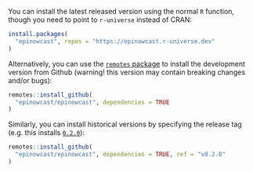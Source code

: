 You can install the latest released version using the normal `R` function, though you need to point to `r-universe` instead of CRAN:

```r
install.packages(
  "epinowcast", repos = "https://epinowcast.r-universe.dev"
)
```

Alternatively, you can use the [`remotes` package](https://remotes.r-lib.org/) to install the development version from Github (warning! this version may contain breaking changes and/or bugs):

```r
remotes::install_github(
  "epinowcast/epinowcast", dependencies = TRUE
)
```

Similarly, you can install historical versions by specifying the release tag (e.g. this installs [`0.2.0`](https://github.com/epinowcast/epinowcast/releases/tag/v0.2.0)):

```r
remotes::install_github(
  "epinowcast/epinowcast", dependencies = TRUE, ref = "v0.2.0"
)
```